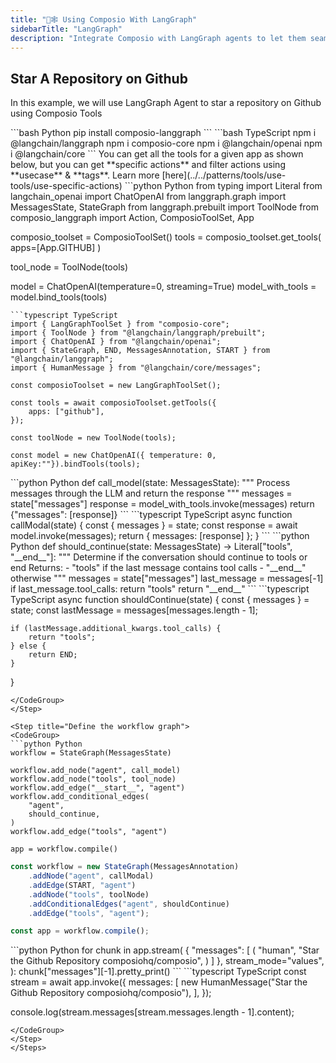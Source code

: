 ```yaml
---
title: "🦜🕸️ Using Composio With LangGraph"
sidebarTitle: "LangGraph"
description: "Integrate Composio with LangGraph agents to let them seamlessly interact with external apps"
---
```


## Star A Repository on Github
In this example, we will use LangGraph Agent to star a repository on Github using Composio Tools

<Steps>
<Step title="Install Packages">
<CodeGroup>
```bash Python
pip install composio-langgraph
```
```bash TypeScript
npm i @langchain/langgraph
npm i composio-core 
npm i @langchain/openai
npm i @langchain/core
```
</CodeGroup>
</Step>
<Step title="Import Libraries & Initialize ComposioToolSet & LLM">
You can get all the tools for a given app as shown below, but you can get **specific actions** and filter actions using **usecase** & **tags**. Learn more [here](../../patterns/tools/use-tools/use-specific-actions)
<CodeGroup>
```python Python
from typing import Literal
from langchain_openai import ChatOpenAI
from langgraph.graph import MessagesState, StateGraph
from langgraph.prebuilt import ToolNode
from composio_langgraph import Action, ComposioToolSet, App

composio_toolset = ComposioToolSet()
tools = composio_toolset.get_tools(
    apps=[App.GITHUB]
)

tool_node = ToolNode(tools)

model = ChatOpenAI(temperature=0, streaming=True)
model_with_tools = model.bind_tools(tools)
```
```typescript TypeScript
import { LangGraphToolSet } from "composio-core";
import { ToolNode } from "@langchain/langgraph/prebuilt";
import { ChatOpenAI } from "@langchain/openai";
import { StateGraph, END, MessagesAnnotation, START } from "@langchain/langgraph";
import { HumanMessage } from "@langchain/core/messages";

const composioToolset = new LangGraphToolSet();

const tools = await composioToolset.getTools({
    apps: ["github"],
});

const toolNode = new ToolNode(tools);

const model = new ChatOpenAI({ temperature: 0, apiKey:""}).bindTools(tools);
```
</CodeGroup>
</Step>

<Step title="Define the model calling function">
<CodeGroup>
```python Python
def call_model(state: MessagesState):
    """
    Process messages through the LLM and return the response
    """
    messages = state["messages"]
    response = model_with_tools.invoke(messages)
    return {"messages": [response]}
```
```typescript TypeScript
async function callModal(state) {
    const { messages } = state;
    const response = await model.invoke(messages);
    return { messages: [response] };
}
```
</CodeGroup>
</Step>

<Step title="Define the decision function for workflow routing">
<CodeGroup>
```python Python
def should_continue(state: MessagesState) -> Literal["tools", "__end__"]:
    """
    Determine if the conversation should continue to tools or end
    Returns:
        - "tools" if the last message contains tool calls
        - "__end__" otherwise
    """
    messages = state["messages"]
    last_message = messages[-1]
    if last_message.tool_calls:
        return "tools"
    return "__end__"
```
```typescript TypeScript
async function shouldContinue(state) {
    const { messages } = state;
    const lastMessage = messages[messages.length - 1];

    if (lastMessage.additional_kwargs.tool_calls) {
        return "tools";
    } else {
        return END;
    }
}
```
</CodeGroup>
</Step>

<Step title="Define the workflow graph">
<CodeGroup>
```python Python
workflow = StateGraph(MessagesState)

workflow.add_node("agent", call_model)
workflow.add_node("tools", tool_node)
workflow.add_edge("__start__", "agent")
workflow.add_conditional_edges(
    "agent",
    should_continue,
)
workflow.add_edge("tools", "agent")

app = workflow.compile()
```
```typescript TypeScript
const workflow = new StateGraph(MessagesAnnotation)
    .addNode("agent", callModal)
    .addEdge(START, "agent")
    .addNode("tools", toolNode)
    .addConditionalEdges("agent", shouldContinue)
    .addEdge("tools", "agent");

const app = workflow.compile();
```
</CodeGroup>
</Step>

<Step title="Execute the workflow">
<CodeGroup>
```python Python
for chunk in app.stream(
    {
        "messages": [
            (
                "human",
                "Star the Github Repository composiohq/composio",
            )
        ]
    },
    stream_mode="values",
):
    chunk["messages"][-1].pretty_print()
```
```typescript TypeScript
const stream = await app.invoke({
    messages: [
        new HumanMessage("Star the Github Repository composiohq/composio"),
    ],
});

console.log(stream.messages[stream.messages.length - 1].content);
```
</CodeGroup>
</Step>
</Steps>
